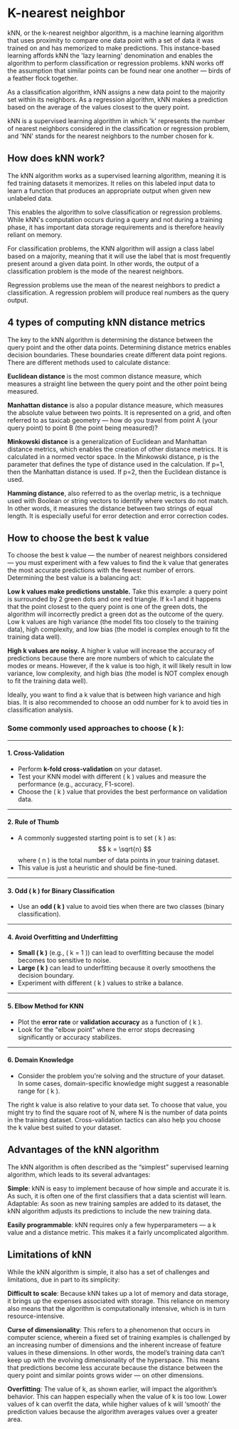 # K-nearest neighbor

kNN, or the k-nearest neighbor algorithm, is a machine learning algorithm that uses proximity to compare one data point with a set of data it was trained on and has memorized to make predictions. This instance-based learning affords kNN the 'lazy learning' denomination and enables the algorithm to perform classification or regression problems. kNN works off the assumption that similar points can be found near one another — birds of a feather flock together.

As a classification algorithm, kNN assigns a new data point to the majority set within its neighbors. As a regression algorithm, kNN makes a prediction based on the average of the values closest to the query point.

kNN is a supervised learning algorithm in which 'k' represents the number of nearest neighbors considered in the classification or regression problem, and 'NN' stands for the nearest neighbors to the number chosen for k.

## How does kNN work?

The kNN algorithm works as a supervised learning algorithm, meaning it is fed training datasets it memorizes. It relies on this labeled input data to learn a function that produces an appropriate output when given new unlabeled data.

This enables the algorithm to solve classification or regression problems. While kNN's computation occurs during a query and not during a training phase, it has important data storage requirements and is therefore heavily reliant on memory.

For classification problems, the KNN algorithm will assign a class label based on a majority, meaning that it will use the label that is most frequently present around a given data point. In other words, the output of a classification problem is the mode of the nearest neighbors.

Regression problems use the mean of the nearest neighbors to predict a classification. A regression problem will produce real numbers as the query output.

## 4 types of computing kNN distance metrics

The key to the kNN algorithm is determining the distance between the query point and the other data points. Determining distance metrics enables decision boundaries. These boundaries create different data point regions. There are different methods used to calculate distance:

**Euclidean distance** is the most common distance measure, which measures a straight line between the query point and the other point being measured.

**Manhattan distance** is also a popular distance measure, which measures the absolute value between two points. It is represented on a grid, and often referred to as taxicab geometry — how do you travel from point A (your query point) to point B (the point being measured)?

**Minkowski distance** is a generalization of Euclidean and Manhattan distance metrics, which enables the creation of other distance metrics. It is calculated in a normed vector space. In the Minkowski distance, p is the parameter that defines the type of distance used in the calculation. If p=1, then the Manhattan distance is used. If p=2, then the Euclidean distance is used.

**Hamming distance**, also referred to as the overlap metric, is a technique used with Boolean or string vectors to identify where vectors do not match. In other words, it measures the distance between two strings of equal length. It is especially useful for error detection and error correction codes.

## How to choose the best k value

To choose the best k value — the number of nearest neighbors considered — you must experiment with a few values to find the k value that generates the most accurate predictions with the fewest number of errors. Determining the best value is a balancing act:

**Low k values make predictions unstable.**
Take this example: a query point is surrounded by 2 green dots and one red triangle. If k=1 and it happens that the point closest to the query point is one of the green dots, the algorithm will incorrectly predict a green dot as the outcome of the query. Low k values are high variance (the model fits too closely to the training data), high complexity, and low bias (the model is complex enough to fit the training data well).

**High k values are noisy.**
A higher k value will increase the accuracy of predictions because there are more numbers of which to calculate the modes or means. However, if the k value is too high, it will likely result in low variance, low complexity, and high bias (the model is NOT complex enough to fit the training data well).

Ideally, you want to find a k value that is between high variance and high bias. It is also recommended to choose an odd number for k to avoid ties in classification analysis.


### Some commonly used approaches to choose \( k \):

---

#### 1. **Cross-Validation**

- Perform **k-fold cross-validation** on your dataset.
- Test your KNN model with different \( k \) values and measure the performance (e.g., accuracy, F1-score).
- Choose the \( k \) value that provides the best performance on validation data.

---

#### 2. **Rule of Thumb**

- A commonly suggested starting point is to set \( k \) as:  
  $$
  k = \sqrt{n}
  $$
  where \( n \) is the total number of data points in your training dataset.
- This value is just a heuristic and should be fine-tuned.

---

#### 3. **Odd \( k \) for Binary Classification**

- Use an **odd \( k \)** value to avoid ties when there are two classes (binary classification).

---

#### 4. **Avoid Overfitting and Underfitting**

- **Small \( k \)** (e.g., \( k = 1 \)) can lead to overfitting because the model becomes too sensitive to noise.
- **Large \( k \)** can lead to underfitting because it overly smoothens the decision boundary.
- Experiment with different \( k \) values to strike a balance.

---

#### 5. **Elbow Method for KNN**

- Plot the **error rate** or **validation accuracy** as a function of \( k \).
- Look for the "elbow point" where the error stops decreasing significantly or accuracy stabilizes.

---

#### 6. **Domain Knowledge**

- Consider the problem you're solving and the structure of your dataset. In some cases, domain-specific knowledge might suggest a reasonable range for \( k \).

The right k value is also relative to your data set. To choose that value, you might try to find the square root of N, where N is the number of data points in the training dataset. Cross-validation tactics can also help you choose the k value best suited to your dataset.

## Advantages of the kNN algorithm

The kNN algorithm is often described as the “simplest” supervised learning algorithm, which leads to its several advantages:

**Simple**: kNN is easy to implement because of how simple and accurate it is. As such, it is often one of the first classifiers that a data scientist will learn.
Adaptable: As soon as new training samples are added to its dataset, the kNN algorithm adjusts its predictions to include the new training data.

**Easily programmable**: kNN requires only a few hyperparameters — a k value and a distance metric. This makes it a fairly uncomplicated algorithm.

## Limitations of kNN

While the kNN algorithm is simple, it also has a set of challenges and limitations, due in part to its simplicity:

**Difficult to scale**: Because kNN takes up a lot of memory and data storage, it brings up the expenses associated with storage. This reliance on memory also means that the algorithm is computationally intensive, which is in turn resource-intensive.

**Curse of dimensionality**: This refers to a phenomenon that occurs in computer science, wherein a fixed set of training examples is challenged by an increasing number of dimensions and the inherent increase of feature values in these dimensions. In other words, the model’s training data can’t keep up with the evolving dimensionality of the hyperspace. This means that predictions become less accurate because the distance between the query point and similar points grows wider — on other dimensions.

**Overfitting**: The value of k, as shown earlier, will impact the algorithm’s behavior. This can happen especially when the value of k is too low. Lower values of k can overfit the data, while higher values of k will ‘smooth’ the prediction values because the algorithm averages values over a greater area.

